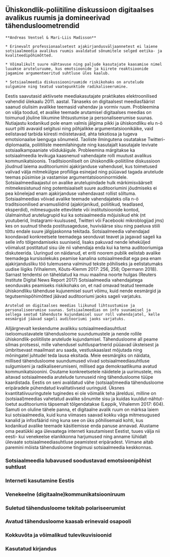 ## Ühiskondlik-poliitiline diskussioon digitaalses avalikus ruumis ja domineerivad tähendusloometrendid {#chapter41 .chapter_section .chapter4_section}

```block
**Andreas Ventsel & Mari-Liis Madisson**
```

```block
* Erinevalt professionaalsetest ajakirjandusväljaannetest ei laiene sotsiaalmeedia avalikus ruumis avaldatud sõnumitele selged eetika- ja kvaliteedipõhimõtted.

* Võimalikult suure nähtavuse ning paljude kasutajate kaasamise nimel luuakse aruteluruume, kus emotsioonide ja kiirete reaktsioonide jagamine argumenteeritud suhtluse üles kaalub.

* Sotsiaalmeedia diskussiooniruumide riskikohaks on arutelude sulgumine ning teatud vaatepunktide radikaliseerumine.
```

Eestis saavutasid aktiivsete meediakasutajate praktikates elektroonilised vahendid ülekaalu 2011. aastal. Tänaseks on digitaalsest meediasfäärist saanud olulisim avalikke teemasid vahendav ja vormiv ruum. Probleemina on välja toodud, et avalike teemade arutamisel digitaalses meedias on toimunud jõuline liikumine lihtsustumise ja personaliseerumise suunas. Nutiajastu kodanikud pole enam valmis jälgima pikki ja ühiskondliku elu n-ö suurt pilti avavaid selgitusi ning põhjalikke argumentatsioonikäike, vaid eelistavad tarbida kiiresti mõistetavaid, ahta tekstiosa ja tugeva emotsionaalse laenguga sõnumeid. Taoliste ilmingutena osutatakse Twitteri-diplomaatia, poliitiliste meemilahingute ning kasutajalt kasutajale levivate sotsiaalkampaaniate võidukäigule. Probleemina märgitakse ka sotsiaalmeedia levikuga kaasnenud vahendajate rolli muutust avalikus kommunikatsioonis. Traditsiooniliselt on ühiskondlik-poliitiline diskussioon jõudnud laiema auditooriumini ajakirjanduse vahendusel, kus toimetused valivad välja mitmekülgse profiiliga esinejad ning püüavad tagada arutelude teemas püsimise ja vastamise argumentatsiooninormidele. Sotsiaalmeediaajastul on avalike arutelupindade hulk märkimisväärselt mitmekesistunud ning potentsiaalselt suure auditooriumini jõudmiseks ei pea kõnelejad enam ajakirjanduse vahendavast rollist sõltuma. Sotsiaalmeedias võivad avalike teemade vahendajateks olla n-ö traditsioonilised arvamusliidrid (ajakirjanikud, poliitikud, teadlased, eksperdid), mitmesuguste ettevõtete või institutsioonide kontod, ülalmainitud arutelugrupid kui ka sotsiaalmeedia mõjuisikud ehk (nt youtuberid, Instagrami-kuulsused, Twitteri või Facebooki mikroblogijad jms) kes on suutnud tiheda postitusageduse, huviväärse sisu ning paeluva stiili tõttu endale suure jälgijaskonna tekitada. Sotsiaalmeedia vahendajad koondavad konkreetsete teemadega seonduvat teavet ja jagavad sageli ka selle info tõlgendamiseks suuniseid, lisaks pakuvad nende leheküljed võimalust postitatud sisu üle nii vahendaja enda kui ka tema auditooriumiga diskuteerida. Uuringud on näidanud, et eriti noorem publik eelistab avalike teemadega kursisolekuks peamise kanalina sotsiaalmeediat ega pea enam ajakirjandusliku töö tulemusena valminud tekste põhiliseks ja eelistatumaks uudise liigiks (Vihalemm, Kõuts-Klemm 2017: 256, 258; Opermann 2018). Sarnast tendentsi on täheldatud ka muu maailma noorte hulgas (Reuters Institute Digital News Report 2017) Sotsiaalmeedia vahendajatega seonduvaks peamiseks riskikohaks on, et nad omavad teatud teemade ühiskondliku tähenduse kujunemisel suurt võimu, kuid nende eesmärgid ja tegutsemispõhimõtted jäävad auditooriumi jaoks sageli varjatuks.

```block
Arutelud on digitaalses meedias liikunud lihtsustumise ja personaliseerumise suunas. Sotsiaalmeedias on info suunamisel ja sellega seotud tähenduste kujundamisel suur roll vahendajatel, kelle eesmärgid jäävad sageli auditooriumi jaoks varjatuks.
```

Alljärgnevalt keskendume avalikku sotsiaalmeediasuhtlust iseloomustavatele tähendusloome suundumustele ja nende rollile ühiskondlik-poliitiliste arutelude kujundamisel. Tähendusloome all peame silmas protsessi, mille vahendusel suhtluspartnerid püüavad üksteisest ja ümbritsevast maailmast aru saada, vestluskaaslast mõjutada ning mõningatel juhtudel teda lausa eksitada. Meie eesmärgiks on näidata, millised tähendusloome suundumused viivad sotsiaalmeediasuhtluse sulgumiseni ja radikaliseerumiseni, millised aga demokraatlikuma avatud kommunikatsioonini. Osutame konkreetsetele näidetele ja uurimustele, mis aitavad sotsiaalmeedia arutelude tunnuseid ning tähendusloome tüüpe kaardistada. Eestis on seni avaldatud vähe (sotsiaal)meedia tähendusloome eripäradele pühendatud kvalitatiivseid uuringuid. Üksnes kvantitatiivuuringutele tuginedes ei ole võimalik teha järeldusi, milline on (sotsiaal)meedias vahetatud avalike sõnumite sisu ja kuidas kuuldut-nähtut-loetut auditooriumis täpsemalt tõlgendatakse (Leppik, Vihalemm 2017: 604). Samuti on oluline tähele panna, et digitaalne avalik ruum on märksa laiem kui sotsiaalmeedia, kuid kuna viimases saavad kokku väga mitmesugused kanalid ja infosfäärid ning kuna see on üks põhilisemaid kohti, kus kodanikud avalike teemade käsitlemisse enda panuse annavad. Alustame oma peatükki aga ülevaatega interneti kasutamisest Eestist, tuues välja nii eesti- kui venekeelse elanikkonna harjumused ning anname lühidalt ülevaate sotsiaalmeediasuhtluse peamistest eripäradest. Viimane aitab paremini mõista tähendusloome tingimusi sotsiaalmeedia keskkonnas.

### Sotsiaalmeedia lubavused soodustavad emotsioonipõhist suhtlust {.chapter4_section}

### Interneti kasutamine Eestis {.chapter4_section}

### Venekeelne (digitaalne)kommunikatsiooniruum {.chapter4_section}

### Suletud tähendusloome tekitab polariseerumist {.chapter4_section}

### Avatud tähendusloome kaasab erinevaid osapooli {.chapter4_section}

### Kokkuvõta ja võimalikud tulevikuvisioonid {.chapter4_section}
 
### Kasutatud kirjandus {-.subreferences}

